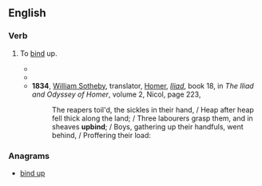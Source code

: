==English==

===Verb===
{{en-verb|upbinds|upbinding|upbound}}

#{{transitive|obsolete|poetic}} To [[bind]] up.
#*{{quote-book|year=1590|author=[[w:Edmund Spenser|Edmund Spenser]]|title=[[w:The Faerie Queene|The Fairy Queen]]|url=http://books.google.com/books?id=djIJAAAAQAAJ&pg=RA1-PA149|page=149|section=Canto XIL|year_published=1758
|passage=All these the daughters of old Nereus were, / Which have the sea in charge to them assign'd, / To rule his tides, and surges to uprear, / To bring forth storms, or fast them to '''upbind''', / And sailors save from wrecks of wrathful wind.}}
#*{{quote-book|year=1600|author=[[w:Edward Fairfax|Edward Fairfax]]|title=Godfrey of Bulloigne, or Jerusalem Delivered|url=http://www.gutenberg.org/dirs/etext96/jrdel10.txt|by=Torquato Tasso|section=Book X Stanza V
|passage=But when the night cast up her shade aloft, / And all earth's colors strange in sable dy'd, / He light, and as he could his wounds '''upbound''', / And shook ripe dates down from a palm he found. }}
#*'''1834''', [[w:William Sotheby|William Sotheby]], translator, [[w:Homer|Homer]], ''[[w:Iliad|Iliad]]'', book 18, in ''The Iliad and Odyssey of Homer'', volume 2, Nicol, page 223,
#*:The reapers toil'd, the sickles in their hand,&nbsp;/ Heap after heap fell thick along the land;&nbsp;/ Three labourers grasp them, and in sheaves '''upbind''';&nbsp;/ Boys, gathering up their handfuls, went behind,&nbsp;/ Proffering their load:

===Anagrams===
* [[bind up#English|bind up]]